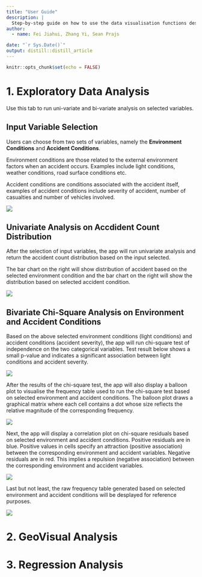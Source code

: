 ```yaml
---
title: "User Guide"
description: |
  Step-by-step guide on how to use the data visualisation functions designed.
author:
  - name: Fei Jiahui, Zhang Yi, Sean Prajs 

date: "`r Sys.Date()`"
output: distill::distill_article
---
```


```r
knitr::opts_chunk$set(echo = FALSE)
```

# 1. Exploratory Data Analysis
Use this tab to run uni-variate and bi-variate analysis on selected variables.

## Input Variable Selection
Users can choose from two sets of variables, namely the **Environment Conditions** and **Accident Conditions**.

Environment conditions are those related to the external environment factors when an accident occurs. Examples include light conditions, weather conditions, road surface conditions etc.

Accident conditions are conditions associated with the accident itself, examples of accident conditions include severity of accident, number of casualties and number of vehicles involved.

![](C:\fjhmeow\VA\shiny\ShinyApp3\user guide\data\1.1.png)


## Univariate Analysis on Accdident Count Distribution
After the selection of input variables, the app will run univariate analysis and return the accident count distribution based on the input selected.

The bar chart on the right will show distribution of accident based on the selected environment condition and the bar chart on the right will show the distribution based on selected accident condition.

![](C:\fjhmeow\VA\shiny\ShinyApp3\user guide\data\1.2.png)


## Bivariate Chi-Square Analysis on Environment and Accident Conditions
Based on the above selected environment conditions (light conditions) and accident conditions (accident severity), the app will run chi-square test of independence on the two categorical variables. Test result below shows a small p-value and indicates a significant association between light conditions and accident severity.

![](C:\fjhmeow\VA\shiny\ShinyApp3\user guide\data\1.3.png)


After the results of the chi-square test, the app will also display a balloon plot to visualise the frequency table used to run the chi-square test based on selected environment and accident conditions. The balloon plot draws a graphical matrix where each cell contains a dot whose size reflects the relative magnitude of the corresponding frequency.

![](C:\fjhmeow\VA\shiny\ShinyApp3\user guide\data\1.4.png)


Next, the app will display a correlation plot on chi-square residuals based on selected environment and accident conditions. Positive residuals are in blue. Positive values in cells specify an attraction (positive association) between the corresponding environment and accident variables. Negative residuals are in red. This implies a repulsion (negative association) between the corresponding environment and accident variables.

![](C:\fjhmeow\VA\shiny\ShinyApp3\user guide\data\1.5.png)


Last but not least, the raw frequency table generated based on selected environment and accident conditions will be desplayed for reference purposes.

![](C:\fjhmeow\VA\shiny\ShinyApp3\user guide\data\1.6.png)


# 2. GeoVisual Analysis

# 3. Regression Analysis